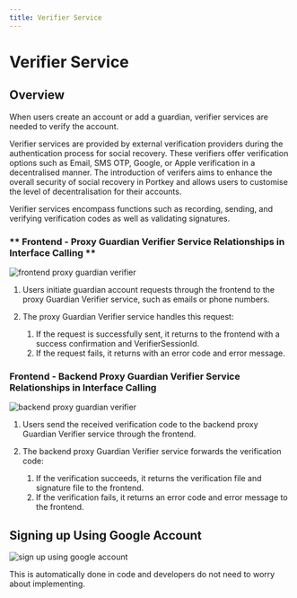 ```yaml
---
title: Verifier Service
---
```


# Verifier Service

## Overview

When users create an account or add a guardian, verifier services are needed to verify the account. 

Verifier services are provided by external verification providers during the authentication process for social recovery. These verifiers offer verification options such as Email, SMS OTP, Google, or Apple verification in a decentralised manner. The introduction of verifers aims to enhance the overall security of social recovery in Portkey and allows users to customise the level of decentralisation for their accounts.

Verifier services encompass functions such as recording, sending, and verifying verification codes as well as validating signatures.

### ** Frontend - Proxy Guardian Verifier Service Relationships in Interface Calling **

![frontend proxy guardian verifier](/img/quick-start/frontend-proxy-guardian-verifier.jpg)

1.  Users initiate guardian account requests through the frontend to the proxy Guardian Verifier service, such as emails or phone numbers.

1.  The proxy Guardian Verifier service handles this request:

    1.  If the request is successfully sent, it returns to the frontend with a success confirmation and VerifierSessionId.
    1.  If the request fails, it returns with an error code and error message.


### **Frontend - Backend Proxy Guardian Verifier Service Relationships in Interface Calling**

![backend proxy guardian verifier](/img/quick-start/backend-proxy-guardian-verifier.jpg)

1.  Users send the received verification code to the backend proxy Guardian Verifier service through the frontend.

1.  The backend proxy Guardian Verifier service forwards the verification code:

    1.  If the verification succeeds, it returns the verification file and signature file to the frontend.
    1.  If the verification fails, it returns an error code and error message to the frontend.  

## Signing up Using Google Account

![sign up using google account](/img/quick-start/sign-up-using-google-account.jpg)

This is automatically done in code and developers do not need to worry about implementing.